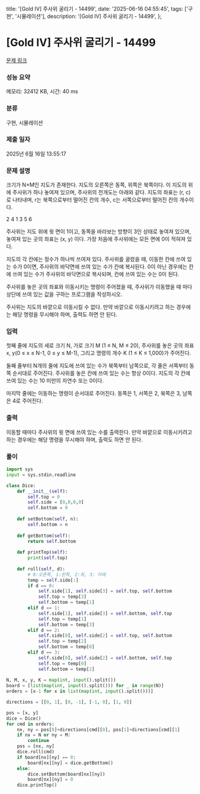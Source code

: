   title: '[Gold IV] 주사위 굴리기 - 14499',
  date: '2025-06-16 04:55:45',
  tags: ['구현', '시뮬레이션'],
  description: '[Gold IV] 주사위 굴리기 - 14499',
};

# [Gold IV] 주사위 굴리기 - 14499 

[문제 링크](https://www.acmicpc.net/problem/14499) 

### 성능 요약

메모리: 32412 KB, 시간: 40 ms

### 분류

구현, 시뮬레이션

### 제출 일자

2025년 6월 16일 13:55:17

### 문제 설명

크기가 N×M인 지도가 존재한다. 지도의 오른쪽은 동쪽, 위쪽은 북쪽이다. 이 지도의 위에 주사위가 하나 놓여져 있으며, 주사위의 전개도는 아래와 같다. 지도의 좌표는 (r, c)로 나타내며, r는 북쪽으로부터 떨어진 칸의 개수, c는 서쪽으로부터 떨어진 칸의 개수이다. 

  2
4 1 3
  5
  6

주사위는 지도 위에 윗 면이 1이고, 동쪽을 바라보는 방향이 3인 상태로 놓여져 있으며, 놓여져 있는 곳의 좌표는 (x, y) 이다. 가장 처음에 주사위에는 모든 면에 0이 적혀져 있다.

지도의 각 칸에는 정수가 하나씩 쓰여져 있다. 주사위를 굴렸을 때, 이동한 칸에 쓰여 있는 수가 0이면, 주사위의 바닥면에 쓰여 있는 수가 칸에 복사된다. 0이 아닌 경우에는 칸에 쓰여 있는 수가 주사위의 바닥면으로 복사되며, 칸에 쓰여 있는 수는 0이 된다.

주사위를 놓은 곳의 좌표와 이동시키는 명령이 주어졌을 때, 주사위가 이동했을 때 마다 상단에 쓰여 있는 값을 구하는 프로그램을 작성하시오.

주사위는 지도의 바깥으로 이동시킬 수 없다. 만약 바깥으로 이동시키려고 하는 경우에는 해당 명령을 무시해야 하며, 출력도 하면 안 된다.

### 입력 

 첫째 줄에 지도의 세로 크기 N, 가로 크기 M (1 ≤ N, M ≤ 20), 주사위를 놓은 곳의 좌표 x, y(0 ≤ x ≤ N-1, 0 ≤ y ≤ M-1), 그리고 명령의 개수 K (1 ≤ K ≤ 1,000)가 주어진다.

둘째 줄부터 N개의 줄에 지도에 쓰여 있는 수가 북쪽부터 남쪽으로, 각 줄은 서쪽부터 동쪽 순서대로 주어진다. 주사위를 놓은 칸에 쓰여 있는 수는 항상 0이다. 지도의 각 칸에 쓰여 있는 수는 10 미만의 자연수 또는 0이다.

마지막 줄에는 이동하는 명령이 순서대로 주어진다. 동쪽은 1, 서쪽은 2, 북쪽은 3, 남쪽은 4로 주어진다.

### 출력 

 이동할 때마다 주사위의 윗 면에 쓰여 있는 수를 출력한다. 만약 바깥으로 이동시키려고 하는 경우에는 해당 명령을 무시해야 하며, 출력도 하면 안 된다.

### 풀이
```python
import sys
input = sys.stdin.readline

class Dice:
    def __init__(self):
        self.top = 0
        self.side = [0,0,0,0]
        self.bottom = 0
    
    def setBottom(self, n):
        self.bottom = n
    
    def getBottom(self):
        return self.bottom
        
    def printTop(self):
        print(self.top)
    
    def roll(self, d):
        # 0:오른쪽, 1:왼쪽, 2:위, 3: 아래
        temp = self.side[:]
        if d == 0:
            self.side[1], self.side[3] = self.top, self.bottom
            self.top = temp[3]
            self.bottom = temp[1]
        elif d == 1:
            self.side[1], self.side[3] = self.bottom, self.top
            self.top = temp[1]
            self.bottom = temp[3]
        elif d == 2:
            self.side[0], self.side[2] = self.top, self.bottom
            self.top = temp[2]
            self.bottom = temp[0]
        elif d == 3:
            self.side[0], self.side[2] = self.bottom, self.top
            self.top = temp[0]
            self.bottom = temp[2]
          
N, M, x, y, K = map(int, input().split())
board = [list(map(int, input().split())) for _ in range(N)]
orders = [x-1 for x in list(map(int, input().split()))]

directions = [[0, 1], [0, -1], [-1, 0], [1, 0]]

pos = [x, y]
dice = Dice()
for cmd in orders:
    nx, ny = pos[0]+directions[cmd][0], pos[1]+directions[cmd][1]
    if nx = N or ny = M:
        continue
    pos = [nx, ny]
    dice.roll(cmd)
    if board[nx][ny] == 0:
        board[nx][ny] = dice.getBottom()
    else:
        dice.setBottom(board[nx][ny])
        board[nx][ny] = 0
    dice.printTop()
```